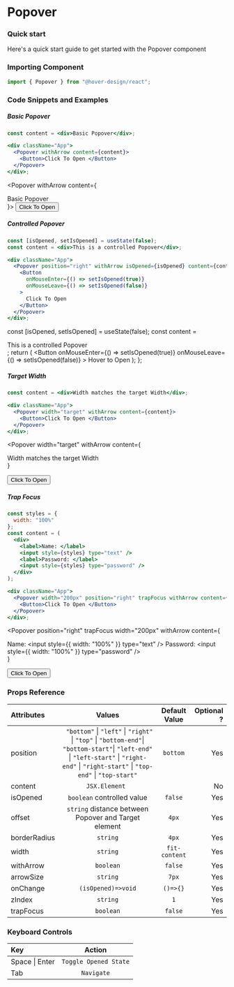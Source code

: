 # Popover

### Quick start

Here's a quick start guide to get started with the Popover component

### Importing Component

```jsx
import { Popover } from "@hover-design/react";
```

### Code Snippets and Examples


##### Basic Popover

```jsx
const content = <div>Basic Popover</div>;

<div className="App">
  <Popover withArrow content={content}>
    <Button>Click To Open </Button>
  </Popover>
</div>;
```

<Popover withArrow content={<div>Basic Popover</div>}>
  <Button>Click To Open </Button>
</Popover>

##### Controlled Popover

```jsx
const [isOpened, setIsOpened] = useState(false);
const content = <div>This is a controlled Popover</div>;

<div className="App">
  <Popover position="right" withArrow isOpened={isOpened} content={content}>
    <Button
      onMouseEnter={() => setIsOpened(true)}
      onMouseLeave={() => setIsOpened(false)}
    >
      Click To Open
    </Button>
  </Popover>
</div>;
```

  const [isOpened, setIsOpened] = useState(false);
  const content = <div>This is a controlled Popover</div>;
  return (
    <Popover position="right" withArrow isOpened={isOpened} content={content}>
      <Button
        onMouseEnter={() => setIsOpened(true)}
        onMouseLeave={() => setIsOpened(false)}
      >
        Hover to Open
      </Button>
    </Popover>
  );
};

<App />

##### Target Width

```jsx
const content = <div>Width matches the target Width</div>;

<div className="App">
  <Popover width="target" withArrow content={content}>
    <Button>Click To Open </Button>
  </Popover>
</div>;
```

<Popover
  width="target"
  withArrow
  content={<div>Width matches the target Width</div>}
>
  <Button>Click To Open </Button>
</Popover>

##### Trap Focus

```jsx
const styles = {
  width: "100%"
};
const content = (
  <div>
    <label>Name: </label>
    <input style={styles} type="text" />
    <label>Password: </label>
    <input style={styles} type="password" />
  </div>
);

<div className="App">
  <Popover width="200px" position="right" trapFocus withArrow content={content}>
    <Button>Click To Open </Button>
  </Popover>
</div>;
```

<Popover
  position="right"
  trapFocus
  width="200px"
  withArrow
  content={
    <div>
      <label>Name: </label>
      <input
        style={{
          width: "100%"
        }}
        type="text"
      />
      <label>Password: </label>
      <input
        style={{
          width: "100%"
        }}
        type="password"
      />
    </div>
  }
>
  <Button>Click To Open </Button>
</Popover>

### Props Reference

| Attributes   |                                                                                                                Values                                                                                                                 | Default Value | Optional ? |
| :----------- | :-----------------------------------------------------------------------------------------------------------------------------------------------------------------------------------------------------------------------------------: | :-----------: | ---------: |
| position     | ` "bottom"` &#124; `"left"` &#124; `"right"` &#124; `"top"` &#124; `"bottom-end"`&#124; `"bottom-start"`&#124; `"left-end"` &#124; `"left-start"` &#124; `"right-end"` &#124; `"right-start"` &#124; `"top-end"` &#124; `"top-start"` |   `bottom`    |        Yes |
| content      |                                                                                                            `JSX.Element `                                                                                                             |               |         No |
| isOpened     |                                                                                                      `boolean` controlled value                                                                                                       |    `false`    |        Yes |
| offset       |                                                                                         `string` distance between Popover and Target element                                                                                          |     `4px`     |        Yes |
| borderRadius |                                                                                                               `string`                                                                                                                |     `4px`     |        Yes |
| width        |                                                                                                               `string`                                                                                                                | `fit-content` |        Yes |
| withArrow    |                                                                                                               `boolean`                                                                                                               |    `false`    |        Yes |
| arrowSize    |                                                                                                               `string`                                                                                                                |     `7px`     |        Yes |
| onChange     |                                                                                                          `(isOpened)=>void`                                                                                                           |   `()=>{}`    |        Yes |
| zIndex       |                                                                                                               `string`                                                                                                                |      `1`      |        Yes |
| trapFocus    |                                                                                                               `boolean`                                                                                                               |    `false`    |        Yes |

### Keyboard Controls

| Key                |        Action         |
| :----------------- | :-------------------: |
| Space &#124; Enter | `Toggle Opened State` |
| Tab                |      `Navigate`       |
